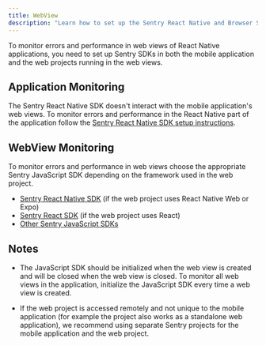 ```yaml
---
title: WebView
description: "Learn how to set up the Sentry React Native and Browser SDKs with React Native WebView."
---
```


To monitor errors and performance in web views of React Native applications, you need to set up Sentry SDKs in both the mobile application and the web projects running in the web views.

## Application Monitoring

The Sentry React Native SDK doesn't interact with the mobile application's web views. To monitor errors and performance in the React Native part of the application follow the [Sentry React Native SDK setup instructions](/platforms/react-native/).

## WebView Monitoring

To monitor errors and performance in web views choose the appropriate Sentry JavaScript SDK depending on the framework used in the web project.

- [Sentry React Native SDK](/platforms/react-native) (if the web project uses React Native Web or Expo)
- [Sentry React SDK](/platforms/javascript/guides/react/) (if the web project uses React)
- [Other Sentry JavaScript SDKs](/platforms/javascript)

## Notes

- The JavaScript SDK should be initialized when the web view is created and will be closed when the web view is closed. To monitor all web views in the application, initialize the JavaScript SDK every time a web view is created.

- If the web project is accessed remotely and not unique to the mobile application (for example the project also works as a standalone web application), we recommend using separate Sentry projects for the mobile application and the web project.
